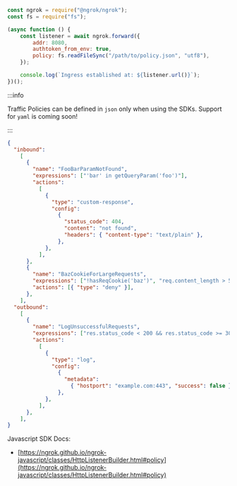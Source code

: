 ```jsx
const ngrok = require("@ngrok/ngrok");
const fs = require("fs");

(async function () {
	const listener = await ngrok.forward({
		addr: 8080,
		authtoken_from_env: true,
		policy: fs.readFileSync("/path/to/policy.json", "utf8"),
	});

	console.log(`Ingress established at: ${listener.url()}`);
})();
```
:::info

Traffic Policies can be defined in `json` only when using the SDKs.
 Support for `yaml` is coming soon! 

:::

```json title="policy.json"
{
  "inbound":
    [
      {
        "name": "FooBarParamNotFound",
        "expressions": ["'bar' in getQueryParam('foo')"],
        "actions":
          [
            {
              "type": "custom-response",
              "config":
                {
                  "status_code": 404,
                  "content": "not found",
                  "headers": { "content-type": "text/plain" },
                },
            },
          ],
      },
      {
        "name": "BazCookieForLargeRequests",
        "expressions": ["!hasReqCookie('baz')", "req.content_length > 5000"],
        "actions": [{ "type": "deny" }],
      },
    ],
  "outbound":
    [
      {
        "name": "LogUnsuccessfulRequests",
        "expressions": ["res.status_code < 200 && res.status_code >= 300"],
        "actions":
          [
            {
              "type": "log",
              "config":
                {
                  "metadata":
                    { "hostport": "example.com:443", "success": false },
                },
            },
          ],
      },
    ],
}
```

Javascript SDK Docs:

- [https://ngrok.github.io/ngrok-javascript/classes/HttpListenerBuilder.html#policy](https://ngrok.github.io/ngrok-javascript/classes/HttpListenerBuilder.html#policy)

